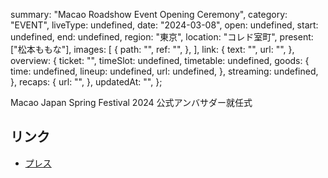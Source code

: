   summary: "Macao Roadshow Event Opening Ceremony",
  category: "EVENT",
  liveType: undefined,
  date: "2024-03-08",
  open: undefined,
  start: undefined,
  end: undefined,
  region: "東京",
  location: "コレド室町",
  present: ["松本ももな"],
  images: [
    {
      path: "",
      ref: "",
    },
  ],
  link: {
    text: "",
    url: "",
  },
  overview: {
    ticket: "",
    timeSlot: undefined,
    timetable: undefined,
    goods: {
      time: undefined,
      lineup: undefined,
      url: undefined,
    },
    streaming: undefined,
  },
  recaps: {
    url: "",
  },
  updatedAt: "",
};

Macao Japan Spring Festival 2024 公式アンバサダー就任式

## リンク

- [プレス](https://prtimes.jp/main/html/rd/p/000000577.000025517.html)
